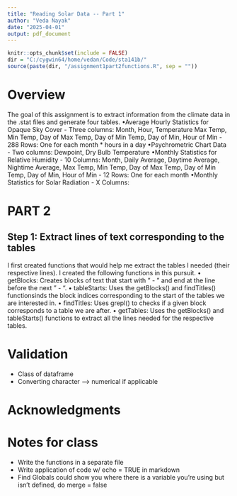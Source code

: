 ---
title: "Reading Solar Data -- Part 1"
author: "Veda Nayak"
date: "2025-04-01"
output: pdf_document
---

```{r setup, include=FALSE}
knitr::opts_chunk$set(include = FALSE)
dir = "C:/cygwin64/home/vedan/Code/sta141b/"
source(paste(dir, "/assignment1part2functions.R", sep = ""))

```

# Overview
The goal of this assignment is to extract information from the climate data in the .stat files and generate four tables.
 •Average Hourly Statistics for Opaque Sky Cover
    - Three columns: Month, Hour, Temperature
    Max Temp, Min Temp, Day of Max Temp, Day of Min Temp, Day of Min, Hour of Min
     - 288 Rows: One for each month * hours in a day
 •Psychrometric Chart Data
    - Two columns: Dewpoint, Dry Bulb Temperature
 •Monthly Statistics for Relative Humidity
     - 10 Columns: Month, Daily Average, Daytime Average, Nightime Average, Max Temp, Min Temp, Day of Max Temp, Day of Min Temp, Day of Min, Hour of Min
     - 12 Rows: One for each month
 •Monthly Statistics for Solar Radiation
     - X Columns: 

# PART 2 

## Step 1: Extract lines of text corresponding to the tables
I first created functions that would help me extract the tables I needed (their respective lines). I created the following functions in this pursuit. 
 • getBlocks: Creates blocks of text that start with " - " and end at the line before the next " - ".
 • tableStarts: Uses the getBlocks() and findTitles() functionsinds the block indices corresponding to the start of the tables we are interested in.
 • findTitles: Uses grepl() to checks if a given block corresponds to a table we are after.
 • getTables: Uses the getBlocks() and tableStarts() functions to extract all the lines needed for the respective tables.
 

# Validation
- Class of dataframe
- Converting character --> numerical if applicable

# Acknowledgments

# Notes for class
- Write the functions in a separate file
- Write application of code w/ echo = TRUE in markdown
- Find Globals could show you where there is a variable you're using but isn't defined, do merge = false


